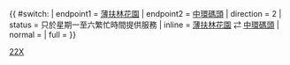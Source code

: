 {{ #switch: {{{format|}}}
| endpoint1 = [[薄扶林花園]]
| endpoint2 = [[中環碼頭]]
| direction = 2
| status = 只於星期一至六繁忙時間提供服務
| inline = [[薄扶林花園]] ⇄ [[中環碼頭]]
| normal =
| full =
}}<noinclude>[[Category:港島專線小巴路線模板|22X]]</noinclude>
